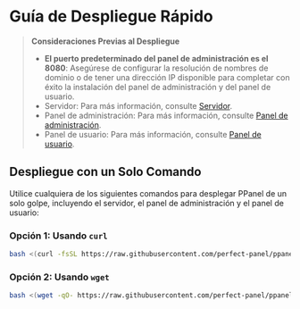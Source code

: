 # Guía de Despliegue Rápido

> **Consideraciones Previas al Despliegue**
>
> - **El puerto predeterminado del panel de administración es el 8080**: Asegúrese de configurar la resolución de nombres de dominio o de tener una dirección IP disponible para completar con éxito la instalación del panel de administración y del panel de usuario.
> - Servidor: Para más información, consulte [Servidor](/es-ES/docs/server/config).
> - Panel de administración: Para más información, consulte [Panel de administración](/es-ES/docs/admin/config).
> - Panel de usuario: Para más información, consulte [Panel de usuario](/es-ES/docs/user/config).

## Despliegue con un Solo Comando

Utilice cualquiera de los siguientes comandos para desplegar PPanel de un solo golpe, incluyendo el servidor, el panel de administración y el panel de usuario:

### Opción 1: Usando `curl`

```bash
bash <(curl -fsSL https://raw.githubusercontent.com/perfect-panel/ppanel-script/refs/heads/main/install.sh)
```

### Opción 2: Usando `wget`

```bash
bash <(wget -qO- https://raw.githubusercontent.com/perfect-panel/ppanel-script/refs/heads/main/install.sh)
```


<Giscus />
